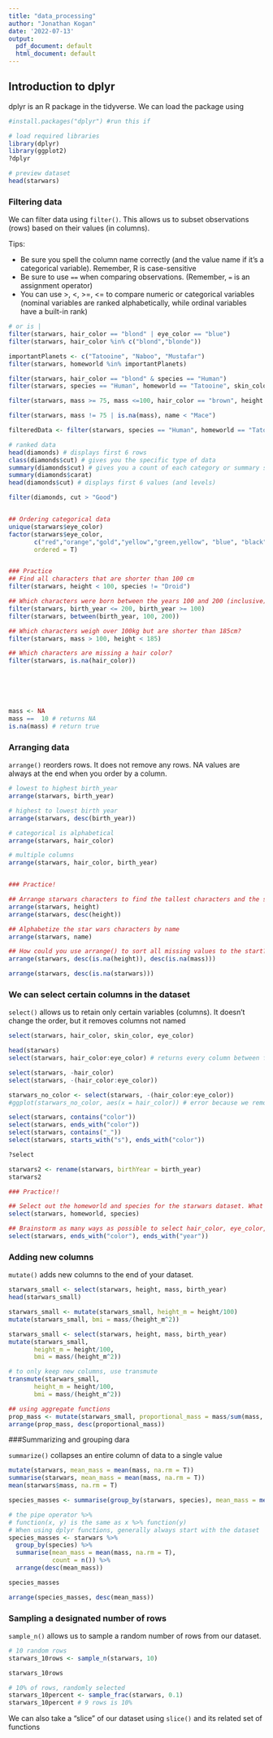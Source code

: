 ```yaml
---
title: "data_processing"
author: "Jonathan Kogan"
date: '2022-07-13'
output:
  pdf_document: default
  html_document: default
---
```


## Introduction to dplyr

dplyr is an R package in the tidyverse. We can load the package using

```r
#install.packages("dplyr") #run this if 

# load required libraries
library(dplyr)
library(ggplot2)
?dplyr

# preview dataset
head(starwars)

```

### Filtering data
We can filter data using `filter()`. This allows us to subset observations (rows) based on their values (in columns).

Tips:

 * Be sure you spell the column name correctly (and the value name if it's a categorical variable). Remember, R is case-sensitive
 * Be sure to use `==` when comparing observations. (Remember, `=` is an assignment operator)
 * You can use >, <, >=, <= to compare numeric or categorical variables (nominal variables are ranked alphabetically, while ordinal variables have a built-in rank)

```r
# or is |
filter(starwars, hair_color == "blond" | eye_color == "blue")
filter(starwars, hair_color %in% c("blond","blonde"))

importantPlanets <- c("Tatooine", "Naboo", "Mustafar")
filter(starwars, homeworld %in% importantPlanets)

filter(starwars, hair_color == "blond" & species == "Human")
filter(starwars, species == "Human", homeworld == "Tatooine", skin_color == "fair")

filter(starwars, mass >= 75, mass <=100, hair_color == "brown", height > 170)

filter(starwars, mass != 75 | is.na(mass), name < "Mace")

filteredData <- filter(starwars, species == "Human", homeworld == "Tatooine", skin_color == "fair")

# ranked data
head(diamonds) # displays first 6 rows
class(diamonds$cut) # gives you the specific type of data
summary(diamonds$cut) # gives you a count of each category or summary statistics if numeric
summary(diamonds$carat)
head(diamonds$cut) # displays first 6 values (and levels)

filter(diamonds, cut > "Good")


## Ordering categorical data
unique(starwars$eye_color)
factor(starwars$eye_color,
       c("red","orange","gold","yellow","green,yellow", "blue", "black"),
       ordered = T)


### Practice
## Find all characters that are shorter than 100 cm
filter(starwars, height < 100, species != "Droid")

## Which characters were born between the years 100 and 200 (inclusive)?
filter(starwars, birth_year <= 200, birth_year >= 100)
filter(starwars, between(birth_year, 100, 200))

## Which characters weigh over 100kg but are shorter than 185cm?
filter(starwars, mass > 100, height < 185)

## Which characters are missing a hair color?
filter(starwars, is.na(hair_color))






mass <- NA
mass ==  10 # returns NA
is.na(mass) # return true

```


### Arranging data
`arrange()` reorders rows. It does not remove any rows. 
NA values are always at the end when you order by a column.

```r

# lowest to highest birth_year
arrange(starwars, birth_year)

# highest to lowest birth year
arrange(starwars, desc(birth_year))

# categorical is alphabetical
arrange(starwars, hair_color)

# multiple columns
arrange(starwars, hair_color, birth_year)


### Practice!

## Arrange starwars characters to find the tallest characters and the shortest characters
arrange(starwars, height)
arrange(starwars, desc(height))

## Alphabetize the star wars characters by name
arrange(starwars, name)

## How could you use arrange() to sort all missing values to the start?
arrange(starwars, desc(is.na(height)), desc(is.na(mass)))

arrange(starwars, desc(is.na(starwars)))


```


### We can select certain columns in the dataset

`select()` allows us to retain only certain variables (columns). It doesn't change the order, but it removes columns not named

```r

select(starwars, hair_color, skin_color, eye_color)

head(starwars)
select(starwars, hair_color:eye_color) # returns every column between first:last

select(starwars, -hair_color)
select(starwars, -(hair_color:eye_color))

starwars_no_color <- select(starwars, -(hair_color:eye_color))
#ggplot(starwars_no_color, aes(x = hair_color)) # error because we removed it

select(starwars, contains("color"))
select(starwars, ends_with("color"))
select(starwars, contains("_"))
select(starwars, starts_with("s"), ends_with("color"))

?select

starwars2 <- rename(starwars, birthYear = birth_year)
starwars2

### Practice!!

## Select out the homeworld and species for the starwars dataset. What question might this subset of variables help answer?
select(starwars, homeworld, species)

## Brainstorm as many ways as possible to select hair_color, eye_color, skin_color, and birth_year
select(starwars, ends_with("color"), ends_with("year"))


```


### Adding new columns
`mutate()` adds new columns to the end of your dataset.

```r

starwars_small <- select(starwars, height, mass, birth_year)
head(starwars_small)

starwars_small <- mutate(starwars_small, height_m = height/100)
mutate(starwars_small, bmi = mass/(height_m^2))

starwars_small <- select(starwars, height, mass, birth_year)
mutate(starwars_small, 
       height_m = height/100, 
       bmi = mass/(height_m^2))

# to only keep new columns, use transmute
transmute(starwars_small, 
       height_m = height/100, 
       bmi = mass/(height_m^2))

## using aggregate functions
prop_mass <- mutate(starwars_small, proportional_mass = mass/sum(mass, na.rm = T))
arrange(prop_mass, desc(proportional_mass))

```


###Summarizing and grouping dara

`summarize()` collapses an entire column of data to a single value

```r
mutate(starwars, mean_mass = mean(mass, na.rm = T))
summarise(starwars, mean_mass = mean(mass, na.rm = T))
mean(starwars$mass, na.rm = T)

species_masses <- summarise(group_by(starwars, species), mean_mass = mean(mass, na.rm = T), count = n()) # n() returns the number of values in each species

# the pipe operator %>%
# function(x, y) is the same as x %>% function(y)
# When using dplyr functions, generally always start with the dataset
species_masses <- starwars %>%
  group_by(species) %>%
  summarise(mean_mass = mean(mass, na.rm = T),
            count = n()) %>%
  arrange(desc(mean_mass))

species_masses

arrange(species_masses, desc(mean_mass))

```



### Sampling a designated number of rows

`sample_n()` allows us to sample a random number of rows from our dataset.

```r
# 10 random rows
starwars_10rows <- sample_n(starwars, 10)

starwars_10rows

# 10% of rows, randomly selected
starwars_10percent <- sample_frac(starwars, 0.1)
starwars_10percent # 9 rows is 10%
```



We can also take a "slice" of our dataset using `slice()` and its related set of functions